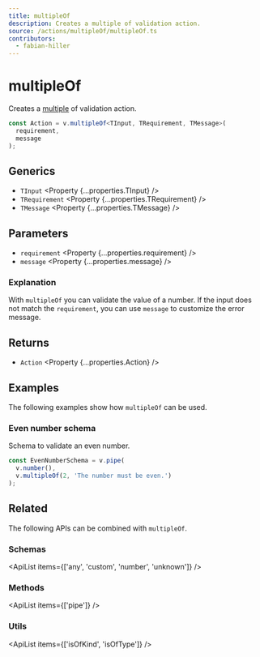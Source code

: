 ```yaml
---
title: multipleOf
description: Creates a multiple of validation action.
source: /actions/multipleOf/multipleOf.ts
contributors:
  - fabian-hiller
---
```



# multipleOf

Creates a [multiple](<https://en.wikipedia.org/wiki/Multiple_(mathematics)>) of validation action.

```ts
const Action = v.multipleOf<TInput, TRequirement, TMessage>(
  requirement,
  message
);
```

## Generics

- `TInput` <Property {...properties.TInput} />
- `TRequirement` <Property {...properties.TRequirement} />
- `TMessage` <Property {...properties.TMessage} />

## Parameters

- `requirement` <Property {...properties.requirement} />
- `message` <Property {...properties.message} />

### Explanation

With `multipleOf` you can validate the value of a number. If the input does not match the `requirement`, you can use `message` to customize the error message.

## Returns

- `Action` <Property {...properties.Action} />

## Examples

The following examples show how `multipleOf` can be used.

### Even number schema

Schema to validate an even number.

```ts
const EvenNumberSchema = v.pipe(
  v.number(),
  v.multipleOf(2, 'The number must be even.')
);
```

## Related

The following APIs can be combined with `multipleOf`.

### Schemas

<ApiList items={['any', 'custom', 'number', 'unknown']} />

### Methods

<ApiList items={['pipe']} />

### Utils

<ApiList items={['isOfKind', 'isOfType']} />
